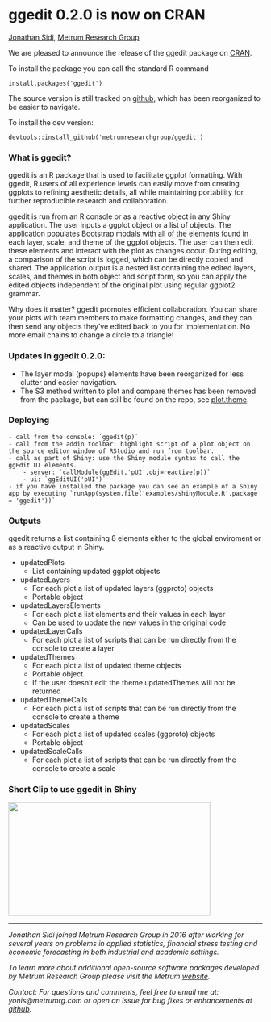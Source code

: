 # ggedit 0.2.0 is now on CRAN

<a href="https://github.com/yonicd/" target="_blank">Jonathan Sidi</a>, <a href="http://metrumrg.com/opensourcetools.html" target="_blank">Metrum Research Group</a>

<!---
<img src="https://raw.githubusercontent.com/metrumresearchgroup/ggedit/master/Miscellaneous/BlogPosts/Four/introPic1.png" width="400" height="225" style="width: 400px; height: 225px;">
--->

We are pleased to announce the release of the ggedit package on [CRAN](https://cran.r-project.org/web/packages/ggedit/index.html). 

To install the package you can call the standard R command

```
install.packages('ggedit')
```
The source version is still tracked on [github](https://github.com/metrumresearchgroup/ggedit), which has been reorganized to be easier to navigate. 

To install the dev version:

```
devtools::install_github('metrumresearchgroup/ggedit')
```

### What is ggedit?

ggedit is an R package that is used to facilitate ggplot formatting. With ggedit, R users of all experience levels can easily move from creating ggplots to refining aesthetic details, all while maintaining portability for further reproducible research and collaboration. 

ggedit is run from an R console or as a reactive object in any Shiny application. The user inputs a ggplot object or a list of objects. The application populates Bootstrap modals with all of the elements found in each layer, scale, and theme of the ggplot objects. The user can then edit these elements and interact with the plot as changes occur. During editing, a comparison of the script is logged, which can be directly copied and shared. The application output is a nested list containing the edited layers, scales, and themes in both object and script form, so you can apply the edited objects independent of the original plot using regular ggplot2 grammar. 

Why does it matter? ggedit promotes efficient collaboration. You can share your plots with team members to make formatting changes, and they can then send any objects they’ve edited back to you for implementation. No more email chains to change a circle to a triangle!

### Updates in ggedit 0.2.0:

  - The layer modal (popups) elements have been reorganized for less clutter and easier navigation.
  - The S3 method written to plot and compare themes has been removed from the package, but can still be found on the repo, see [plot.theme](https://github.com/metrumresearchgroup/ggedit/blob/master/Miscellaneous/Utilities/plot.theme.R).

### Deploying

    - call from the console: `ggedit(p)`
    - call from the addin toolbar: highlight script of a plot object on the source editor window of RStudio and run from toolbar.
    - call as part of Shiny: use the Shiny module syntax to call the ggEdit UI elements.
        - server: `callModule(ggEdit,'pUI',obj=reactive(p))`
        - ui: `ggEditUI('pUI')`
    - if you have installed the package you can see an example of a Shiny app by executing `runApp(system.file('examples/shinyModule.R',package = 'ggedit'))`
    

### Outputs

ggedit returns a list containing 8 elements either to the global enviroment or as a reactive output in Shiny.

  - updatedPlots
    - List containing updated ggplot objects
  - updatedLayers
    - For each plot a list of updated layers (ggproto) objects
    - Portable object
  - updatedLayersElements
    - For each plot a list elements and their values in each layer
    - Can be used to update the new values in the original code
  - updatedLayerCalls
    - For each plot a list of scripts that can be run directly from the console to create a layer
  - updatedThemes
    - For each plot a list of updated theme objects
    - Portable object
    - If the user doesn't edit the theme updatedThemes will not be returned
  - updatedThemeCalls
    - For each plot a list of scripts that can be run directly from the console to create a theme
  - updatedScales
    - For each plot a list of updated scales (ggproto) objects
    - Portable object
  - updatedScaleCalls
      - For each plot a list of scripts that can be run directly from the console to create a scale

### Short Clip to use ggedit in Shiny

<p><a href="https://www.youtube.com/embed/pJ1kbd_OVwg"><img src="http://img.youtube.com/vi/pJ1kbd_OVwg/0.jpg?image_play_button_size=2x&amp;image_crop_resized=960x540&amp;image_play_button=1&amp;image_play_button_color=71aadbe0" width="400" height="225" style="width: 400px; height: 225px;"></a></p>

<hr>
<em>
Jonathan Sidi joined Metrum Research Group in 2016 after working for several years on problems in applied statistics, financial stress testing and economic forecasting in both industrial and academic settings.

To learn more about additional open-source software packages developed by Metrum Research Group please visit the Metrum <a href="http://metrumrg.com/opensourcetools.html" target="_blank">website</a>.

Contact: For questions and comments, feel free to email me at: yonis@metrumrg.com or open an issue for bug fixes or enhancements at <a href="https://github.com/metrumresearchgroup/ggedit/issues" target="_blank">github</a>.
</em>